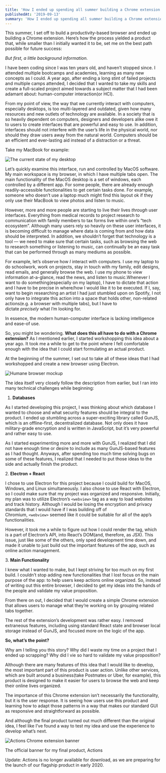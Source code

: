 ```yaml
---
title: 'How I ended up spending all summer building a Chrome extension'
publishedAt: '2019-09-13'
summary: 'How I ended up spending all summer building a Chrome extension'
---
```


This summer, I set off to build a productivity-based browser and ended up building a Chrome extension. Here’s how the process yielded a product that, while smaller than I initially wanted it to be, set me on the best path possible for future success:

_But first, a little background information._

I have been coding since I was ten years old, and haven’t stopped since. I attended multiple bootcamps and academies, learning as many new concepts as I could. A year ago, after ending a long stint of failed projects and multiple camps attended, I decided that I wanted to take my skills and create a full-scaled project aimed towards a subject matter that I had been adamant about: human-computer interaction(or HCI).

From my point of view, the way that we currently interact with computers, especially desktops, is too multi-layered and outdated, given how many resources and new outlets of technology are available. In a society that is so heavily dependent on computers, designers and developers alike owe it to users to create interfaces that are powerful and easy to use. In addition, interfaces should not interfere with the user’s life in the physical world, nor should they draw users away from the natural world. Computers should be an efficient and ever-lasting aid instead of a distraction or a threat.

Take my MacBook for example:

![The current state of my desktop](https://res.cloudinary.com/dz3c2rl2o/image/upload/v1704142854/media/MyOldDesktopScreenshot.png)


Let’s quickly examine this interface, run and controlled by MacOS software. My main workspace is my browser, in which I have multiple tabs open. The main functionality of the MacOS desktop is a set of windows, each controlled by a different app. For some people, there are already enough readily-accessible functionalities to get certain tasks done. For example, someone who doesn’t use a laptop much might find this layout ok if they only use their MacBook to view photos and listen to music.

However, more and more people are starting to live their lives _through_ user interfaces. Everything from medical records to project research to communication with family members to tax forms live within one’s “tech ecosystem”. Although many users rely so heavily on these user interfaces, it is becoming difficult to manage where data is coming from and how data should be interpreted. In addition, we shouldn’t forget that technology is a tool — we need to make sure that certain tasks, such as browsing the web to research something or listening to music, can continually be an easy task that can be performed through as many mediums as possible.

For example, let’s observe how _I_ interact with computers. I use my laptop to do schoolwork, work on projects, stay in touch with my family, edit designs, read emails, and generally browse the web. I use my phone to view information at-a-glance, read the news, and listen to music.Whenever I want to do something(especially on my laptop), I have to dictate that action and I have to be precise in where/how I would like it to be executed. If I, say, want to begin researching an artist I had just stumbled upon on Spotify, I not only have to integrate this action into a space that holds other, non-related actions(e.g. a browser with multiple tabs), but I have to dictate _precisely_ what I’m looking for.

In essence, the modern human-computer interface is lacking intelligence and ease-of use.

So, you might be wondering. **What does this all have to do with a Chrome extension?** As I mentioned earlier, I started workshopping this idea about a year ago. It took me a while to get to the point where I felt comfortable enough with the idea that I could start formulating an actual product.

At the beginning of the summer, I set out to take all of these ideas that I had workshopped and create a new browser using Electron.

![Humane browser mockup](https://res.cloudinary.com/dz3c2rl2o/image/upload/v1704142853/media/HumaneBrowserMockup.png)


The idea itself very closely follow the description from earlier, but I ran into many technical challenges while beginning:

1.  **Databases**

As I started developing this project, I was thinking about which database I wanted to choose and what security features should be integral to the product. I ended up stumbling across a super-exciting library called GunJS, which is an offline-first, decentralized database. Not only does it have military-grade encryption and is written in JavaScript, but it’s very powerful and rather easy to use.

As I started experimenting more and more with GunJS, I realized that I did not have enough time or desire to include as many GunJS-based features as I had thought. Anyways, after spending too much time solving bugs on some of these features, I realized that I needed to put those ideas to the side and actually finish the product.

2. **Electron + React**

I chose to use Electron for this project because I could build for MacOS, Windows, and Linux simultaneously. I also chose to use React with Electron, so I could make sure that my project was organized and responsive. Initially, my plan was to utilize Electron’s `<webview>` tag as a way to load websites and track history. Although I would be losing the encryption and privacy standards that I would have if I was building off of Chromium, `<webview>` seemed like it could be suitable for all of the app’s functionalities.

However, it took me a while to figure out how I could render the tag, which is a part of Electron’s API, into React’s DOM(and, therefore, as JSX). This issue, just like some of the others, only sped development time down, and made it unable to just build out the important features of the app, such as online action management.

3. **Main Functionality**

I knew what I wanted to make, but I kept striving for too much on my first build. I couldn’t stop adding new functionalities that I lost focus on the main purpose of the app: to help users keep actions online organized. So, instead of writing out this entire browser, I decided to get my ideas into the hands of the people and validate my value proposition.

From there on out, I decided that I would create a simple Chrome extension that allows users to manage what they’re working on by grouping related tabs together.

The rest of the extension’s development was rather easy. I removed extraneous features, including using standard React state and browser local storage instead of GunJS, and focused more on the logic of the app.

**So, what’s the point?**

Why am I telling you this story? Why did I waste my time on a project that I ended up scrapping? Why did I vie so hard to validate my value proposition?

Although there are many features of this idea that I would like to develop, the most important part of this product is user action. Unlike other services, which are built around a business(take Postmates or Uber, for example), this product is designed to make it easier for users to browse the web and keep their online lives organized.

The importance of this Chrome extension isn’t necessarily the functionality, but it is the user response. It is seeing how users use this product and learning how to adapt those patterns in a way that makes our standard GUI as responsive and straightforward as possible.

And although the final product turned out much different than the original idea, I feel like I’ve found a way to test my idea and use the experience to develop what’s next.

![Actions Chrome extension banner](https://res.cloudinary.com/dz3c2rl2o/image/upload/v1704142851/media/ActionsChromeExtBanner.jpg)

The official banner for my final product, Actions

Update: Actions is no longer available for download, as we are preparing for the launch of our flagship product in early 2020.
